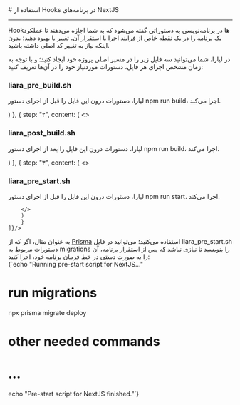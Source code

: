 

<Layout>
<Head>
<title>مستندات استفاده از هوک‌ها در NextJS - لیارا</title>
</Head>
# استفاده از Hooks در برنامه‌های NextJS
<hr className="mb-2" />

Hookها در برنامه‌نویسی به دستوراتی گفته می‌شود که به شما اجازه می‌دهند تا عملکرد یک برنامه را در یک نقطه خاص از فرایند اجرا یا استقرار آن، تغییر یا بهبود دهید؛ بدون اینکه نیاز به تغییر کد اصلی داشته باشید.

در لیارا، شما می‌توانید سه فایل زیر را در مسیر اصلی پروژه خود ایجاد کنید؛ و با توجه به زمان مشخص اجرای هر فایل‌، 
دستورات موردنیاز خود را در آن‌ها تعریف کنید:
<div className="h-2" />
    <Step  steps={[
        {
        step: "۱",
        content: (
        <>
                <h3><Important>liara_pre_build.sh</Important></h3>
                <p>
                لیارا، دستورات درون این فایل را قبل از اجرای دستور <Important>npm run build</Important>، اجرا می‌کند.
                </p>
        </>
        )
        },
        {
        step: "۲",
        content: (
        <>
                <h3><Important>liara_post_build.sh</Important></h3>
                <p>
                لیارا، دستورات درون این فایل را بعد از اجرای دستور <Important>npm run build</Important>، اجرا می‌کند.
                </p>
        </>
        )
        },
        {
        step: "۳",
        content: (
        <>
                <h3><Important>liara_pre_start.sh</Important></h3>
                <p>
                لیارا، دستورات درون این فایل را قبل از اجرای دستور <Important>npm run start</Important>، اجرا می‌کند.
                </p>
                
        </>
        )
        }
    ]}/>

<div className="h-3" />
به عنوان مثال، اگر که از <a href="connect-to-db/prisma" className="blue-link">Prisma</a> استفاده می‌کنید؛ می‌توانید در فایل <Important>liara_pre_start.sh</Important> دستورات مربوط به migrations را بنویسید تا نیازی نباشد که پس از استقرار برنامه، آن را به صورت دستی در خط فرمان برنامه خود، اجرا کنید:
<div className="h-2" />
<div dir='ltr'>
    <Highlight className="sh">
        {`echo "Running pre-start script for NextJS..."

# run migrations
npx prisma migrate deploy

# other needed commands
# ...

echo "Pre-start script for NextJS finished."`}
    </Highlight>
</div>
<div className="h-2" />

<NextPage next="./choose-version"/>
</Layout>